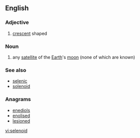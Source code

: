 ==English==
===Adjective===
{{en-adj}}
# [[crescent]] shaped

===Noun===
{{en-noun}}
# any [[satellite]] of the [[Earth]]'s [[moon]] (none of which are known)
===See also===
* [[selenic]]
* [[solenoid]]

===Anagrams===
* [[enediols#English|enediols]]
* [[enolised#English|enolised]]
* [[lesioned#English|lesioned]]

[[vi:selenoid]]